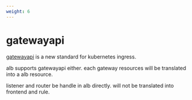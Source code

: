 ```yaml
---
weight: 6
---
```

# gatewayapi

[gatewayapi](https://gateway-api.sigs.k8s.io/) is a new standard for kubernetes ingress.

alb supports gatewayapi either. each gateway resources will be translated into a alb resource.

listener and router be handle in alb directly. will not be translated into frontend and rule.
